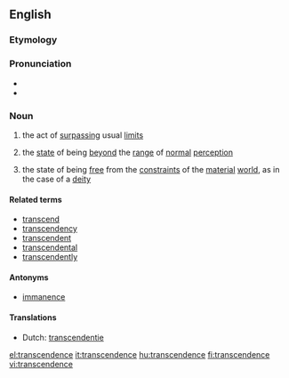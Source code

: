 ==English==

===Etymology===
{{suffix|transcend|ence}}

===Pronunciation===
* {{audio|En-us-transcendence.ogg|Audio (US)}}
* {{IPA|/tɹænsˈsɛn.dəns/}}

===Noun===
{{en-noun|s|-}}

# {{countable}} the act of [[surpass]]ing usual [[limit]]s
# {{uncountable}} the [[state]] of being [[beyond]] the [[range]] of [[normal]] [[perception]]
# {{uncountable}} the state of being [[free]] from the [[constraint]]s of the [[material]] [[world]], as in the case of a [[deity]]

====Related terms====
* [[transcend]]
* [[transcendency]]
* [[transcendent]]
* [[transcendental]]
* [[transcendently]]

====Antonyms====
* [[immanence]]

====Translations====
* Dutch: [[transcendentie]] {{f}}

[[el:transcendence]]
[[it:transcendence]]
[[hu:transcendence]]
[[fi:transcendence]]
[[vi:transcendence]]